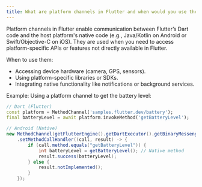 ```yaml
---
title: What are platform channels in Flutter and when would you use them?
---
```


Platform channels in Flutter enable communication between Flutter’s Dart code and the host platform's native code (e.g., Java/Kotlin on Android or Swift/Objective-C on iOS). They are used when you need to access platform-specific APIs or features not directly available in Flutter.

When to use them:

- Accessing device hardware (camera, GPS, sensors).
- Using platform-specific libraries or SDKs.
- Integrating native functionality like notifications or background services.

Example:
Using a platform channel to get the battery level:

```dart
// Dart (Flutter)
const platform = MethodChannel('samples.flutter.dev/battery');
final batteryLevel = await platform.invokeMethod('getBatteryLevel');
```

```java
// Android (Native)
new MethodChannel(getFlutterEngine().getDartExecutor().getBinaryMessenger(), "samples.flutter.dev/battery")
    .setMethodCallHandler((call, result) -> {
        if (call.method.equals("getBatteryLevel")) {
            int batteryLevel = getBatteryLevel(); // Native method
            result.success(batteryLevel);
        } else {
            result.notImplemented();
        }
    });
```
